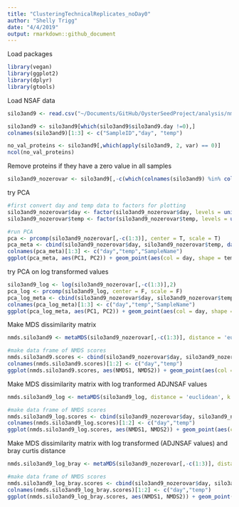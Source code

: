```yaml
---
title: "ClusteringTechnicalReplicates_noDay0"
author: "Shelly Trigg"
date: "4/4/2019"
output: rmarkdown::github_document
---
```

Load packages
```r
library(vegan)
library(ggplot2)
library(dplyr)
library(gtools)
```

Load NSAF data
```r
silo3and9 <- read.csv("~/Documents/GitHub/OysterSeedProject/analysis/nmds_R/silo3and9_nozerovals.csv", stringsAsFactors = FALSE)

silo3and9 <- silo3and9[which(silo3and9$silo3and9.day !=0),]
colnames(silo3and9)[1:3] <- c("SampleID","day", "temp")

no_val_proteins <- silo3and9[,which(apply(silo3and9, 2, var) == 0)]
ncol(no_val_proteins)
```

Remove proteins if they have a zero value in all samples
```r
silo3and9_nozerovar <- silo3and9[,-c(which(colnames(silo3and9) %in% colnames(no_val_proteins)))]


```

try PCA

```r
#first convert day and temp data to factors for plotting
silo3and9_nozerovar$day <- factor(silo3and9_nozerovar$day, levels = unique(silo3and9_nozerovar$day))
silo3and9_nozerovar$temp <- factor(silo3and9_nozerovar$temp, levels = unique(silo3and9_nozerovar$temp))

#run PCA
pca <- prcomp(silo3and9_nozerovar[,-c(1:3)], center = T, scale = T)
pca_meta <- cbind(silo3and9_nozerovar$day, silo3and9_nozerovar$temp, data.frame(paste(silo3and9_nozerovar$day,silo3and9_nozerovar$temp, sep = "_")),pca$x)
colnames(pca_meta)[1:3] <- c("day","temp","SampleName")
ggplot(pca_meta, aes(PC1, PC2)) + geom_point(aes(col = day, shape = temp)) + theme_bw() + ggtitle("PCA of ADJNSAF values where zeros were replaced with 0.1")
```

try PCA on log transformed values
```r
silo3and9_log <- log(silo3and9_nozerovar[,-c(1:3)],2)
pca_log <- prcomp(silo3and9_log, center = F, scale = F)
pca_log_meta <- cbind(silo3and9_nozerovar$day, silo3and9_nozerovar$temp, data.frame(paste(silo3and9_nozerovar$day,silo3and9_nozerovar$temp, sep = "_")),pca_log$x)
colnames(pca_log_meta)[1:3] <- c("day","temp","SampleName")
ggplot(pca_log_meta, aes(PC1, PC2)) + geom_point(aes(col = day, shape = temp)) + theme_bw() + ggtitle("PCA of log ADJNSAF values with zeros replaced with 0.1")
```

Make MDS dissimilarity matrix
```r
nmds.silo3and9 <- metaMDS(silo3and9_nozerovar[,-c(1:3)], distance = 'euclidean', k = 2, trymax = 3000, autotransform = FALSE)

#make data frame of NMDS scores
nmds.silo3and9.scores <- cbind(silo3and9_nozerovar$day, silo3and9_nozerovar$temp,data.frame(scores(nmds.silo3and9)))
colnames(nmds.silo3and9.scores)[1:2] <- c("day","temp")
ggplot(nmds.silo3and9.scores, aes(NMDS1, NMDS2)) + geom_point(aes(col = day, shape = temp)) + theme_bw() + ggtitle("NMDS of ADJNSAF values with zeros replaced with 0.1")
```

Make MDS dissimilarity matrix with log tranformed ADJNSAF values
```r
nmds.silo3and9_log <- metaMDS(silo3and9_log, distance = 'euclidean', k = 2, trymax = 3000, autotransform = FALSE)

#make data frame of NMDS scores
nmds.silo3and9_log.scores <- cbind(silo3and9_nozerovar$day, silo3and9_nozerovar$temp,data.frame(scores(nmds.silo3and9_log)))
colnames(nmds.silo3and9_log.scores)[1:2] <- c("day","temp")
ggplot(nmds.silo3and9_log.scores, aes(NMDS1, NMDS2)) + geom_point(aes(col = day, shape = temp)) + theme_bw() + ggtitle("NMDS of log ADJNSAF values with zeros replaced with 0.1")
```

Make MDS dissimilarity matrix with log transformed (ADJNSAF values) and bray curtis distance
```r
nmds.silo3and9_log_bray <- metaMDS(silo3and9_nozerovar[,-c(1:3)], distance = 'bray', k = 2, trymax = 3000, autotransform = FALSE)

#make data frame of NMDS scores
nmds.silo3and9_log_bray.scores <- cbind(silo3and9_nozerovar$day, silo3and9_nozerovar$temp,data.frame(scores(nmds.silo3and9_log_bray)))
colnames(nmds.silo3and9_log_bray.scores)[1:2] <- c("day","temp")
ggplot(nmds.silo3and9_log_bray.scores, aes(NMDS1, NMDS2)) + geom_point(aes(col = day, shape = temp)) + theme_bw() + ggtitle("bray curtis NMDS of ADJNSAF values with zeros replaced with 0.1")
```